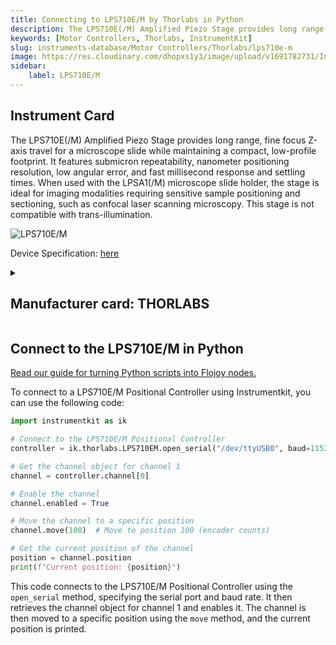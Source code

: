 ```yaml
---
title: Connecting to LPS710E/M by Thorlabs in Python
description: The LPS710E(/M) Amplified Piezo Stage provides long range, fine focus Z-axis travel for a microscope slide while maintaining a compact, low-profile footprint. It features submicron repeatability, nanometer positioning resolution, low angular error, and fast millisecond response and settling times. When used with the LPSA1(/M) microscope slide holder, the stage is ideal for imaging modalities requiring sensitive sample positioning and sectioning, such as confocal laser scanning microscopy. This stage is not compatible with trans-illumination.
keywords: [Motor Controllers, Thorlabs, InstrumentKit] 
slug: instruments-database/Motor Controllers/Thorlabs/lps710e-m 
image: https://res.cloudinary.com/dhopxs1y3/image/upload/v1691782731/Instruments/Positional%20Controller/LPS710E-M/LPS710E-M.jpg
sidebar:
    label: LPS710E/M 
---
```



## Instrument Card

The LPS710E(/M) Amplified Piezo Stage provides long range, fine focus Z-axis travel for a microscope slide while maintaining a compact, low-profile footprint. It features submicron repeatability, nanometer positioning resolution, low angular error, and fast millisecond response and settling times. When used with the LPSA1(/M) microscope slide holder, the stage is ideal for imaging modalities requiring sensitive sample positioning and sectioning, such as confocal laser scanning microscopy. This stage is not compatible with trans-illumination.

![LPS710E/M](https://res.cloudinary.com/dhopxs1y3/image/upload/v1691782731/Instruments/Positional%20Controller/LPS710E-M/LPS710E-M.jpg)

Device Specification: [here](https://www.thorlabs.com/_sd.cfm?fileName=ETN035405-D02.pdf&partNumber=LPS710E)

<details style={{ marginTop: "15px"}}>
<summary><h2 style={{display:'inline'}}>Manufacturer card: THORLABS</h2></summary>

![THORLABS](https://res.cloudinary.com/dhopxs1y3/image/upload/v1692126009/Instruments/Vendor%20Logos/Thorlabs.png)

Thorlabs, Inc. is an American privately held optical equipment company headquartered in Newton, New Jersey. The company was founded in 1989 by Alex Cable, who serves as its current president and CEO. As of 2018, Thorlabs has annual sales of approximately $500 million.

- Headquarters: USA
- Yearly Revenue (millions, USD): 550
- Vendor Website: [here](https://www.thorlabs.com/)

</details>


<FeaturedInstrumentVideo category="MOTOR_CONTROLLERS" />

## Connect to the LPS710E/M in Python

[Read our guide for turning Python scripts into Flojoy nodes.](https://docs.flojoy.ai/contribution/blocks/custom-flojoy-block/)



<Tabs>
<TabItem value="Flojoy" label="Flojoy" className="flojoy-instrument-tabs">

<SectionsCard category="MOTOR_CONTROLLERS" manufacturer="Thorlabs"></SectionsCard>

</TabItem>
<TabItem value="InstrumentKit" label="InstrumentKit">

To connect to a LPS710E/M Positional Controller using Instrumentkit, you can use the following code:

```python
import instrumentkit as ik

# Connect to the LPS710E/M Positional Controller
controller = ik.thorlabs.LPS710EM.open_serial("/dev/ttyUSB0", baud=115200)

# Get the channel object for channel 1
channel = controller.channel[0]

# Enable the channel
channel.enabled = True

# Move the channel to a specific position
channel.move(100)  # Move to position 100 (encoder counts)

# Get the current position of the channel
position = channel.position
print(f"Current position: {position}")
```

This code connects to the LPS710E/M Positional Controller using the `open_serial` method, specifying the serial port and baud rate. It then retrieves the channel object for channel 1 and enables it. The channel is then moved to a specific position using the `move` method, and the current position is printed.

</TabItem>
</Tabs>